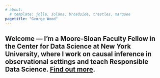 ```yaml
---
# about:
  # template: jolla, solana, broadside, trestles, marquee
pagetitle: "George Wood"
---
```



::: {.column-screen-inset}

::: {.grid}

::: {.g-col-12 .g-col-md-9 .g-col-lg-8 .g-col-xl-7 .g-col-xxl-5}

# Welcome --- I'm a Moore-Sloan Faculty Fellow in the Center for Data Science at New York University, where I work on causal inference in observational settings and teach Responsible Data Science. [Find out more](about.qmd).

:::

:::

:::